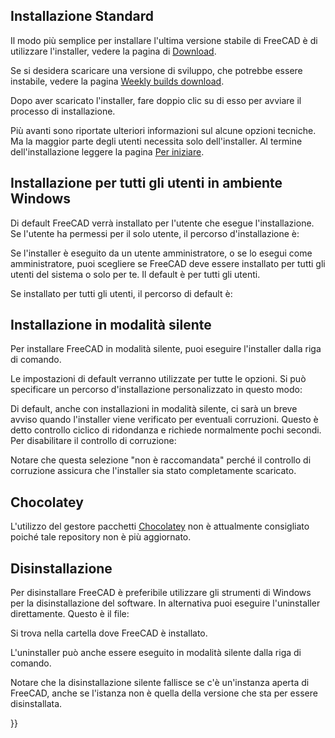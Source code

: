<languages/>

{{docnav/it
|[[Feature_list/it|Funzionalità]]
|[[Installing_on_Linux/it|Installare in Linux]]
}}

{{TOCright}}

<span id="Standard_Installation"></span>
== Installazione Standard ==

Il modo più semplice per installare l'ultima versione stabile di FreeCAD è di utilizzare l'installer, vedere la pagina di [[Download/it|Download]].

Se si desidera scaricare una versione di sviluppo, che potrebbe essere instabile, vedere la pagina [https://github.com/FreeCAD/FreeCAD-Bundle/releases/tag/weekly-builds Weekly builds download].

Dopo aver scaricato l'installer, fare doppio clic su di esso per avviare il processo di installazione.

Più avanti sono riportate ulteriori informazioni sul alcune opzioni tecniche. Ma la maggior parte degli utenti necessita solo dell'installer. Al termine dell'installazione leggere la pagina [[Getting_started/it|Per iniziare]].

<span id="Installation_for_all_users_of_the_Windows_system"></span>
== Installazione per tutti gli utenti in ambiente Windows ==

Di default FreeCAD verrà installato per l'utente che esegue l'installazione. Se l'utente ha permessi per il solo utente, il percorso d'installazione è:
: {{FileName|C:\Users\<username>\AppData\Local\Programs\FreeCAD X.YY}}

Se l'installer è eseguito da un utente amministratore, o se lo esegui come amministratore, puoi scegliere se FreeCAD deve essere installato per tutti gli utenti del sistema o solo per te. Il default è per tutti gli utenti.

Se installato per tutti gli utenti, il percorso di default è:
: {{FileName|C:\Program Files\FreeCAD X.YY}}

<span id="Silent_Installation"></span>
== Installazione in modalità silente ==

Per installare FreeCAD in modalità silente, puoi eseguire l'installer dalla riga di comando.

{{Code|lang=text|code=
FreeCAD-~.exe /S
}}
Le impostazioni di default verranno utilizzate per tutte le opzioni. Si può specificare un percorso d'installazione personalizzato in questo modo:

{{Code|lang=text|code=
FreeCAD-~.exe /S /D=A path to FreeCAD with spaces
}}

Di default, anche con installazioni in modalità silente, ci sarà un breve avviso quando l'installer viene verificato per eventuali corruzioni. Questo è detto controllo ciclico di ridondanza e richiede normalmente pochi secondi. Per disabilitare il controllo di corruzione:

{{Code|lang=text|code=
FreeCAD-~.exe /S /NCRC
}}

Notare che questa selezione {{Incode|/NCRC}} "non è raccomandata" perché il controllo di corruzione assicura che l'installer sia stato completamente scaricato.

== Chocolatey ==

L'utilizzo del gestore pacchetti [https://chocolatey.org/install Chocolatey] non è attualmente consigliato poiché tale repository non è più aggiornato.

<span id="Uninstallation"></span>
== Disinstallazione ==

Per disinstallare FreeCAD è preferibile utilizzare gli strumenti di Windows per la disinstallazione del software. In alternativa puoi eseguire l'uninstaller direttamente. Questo è il file:
: {{FileName|Uninstall-FreeCAD.exe}}
Si trova nella cartella dove FreeCAD è installato.

L'uninstaller può anche essere eseguito in modalità silente dalla riga di comando.

{{Code|lang=text|code=
Uninstall-FreeCAD.exe /S}}

Notare che la disinstallazione silente fallisce se c'è un'instanza aperta di FreeCAD, anche se l'istanza non è quella della versione che sta per essere disinstallata.


{{docnav/it
|[[Feature_list/it|Funzionalità]]
|[[Installing_on_Linux/it|Installare in Linux]]
}}

{{Userdocnavi{{#translation:}}}}